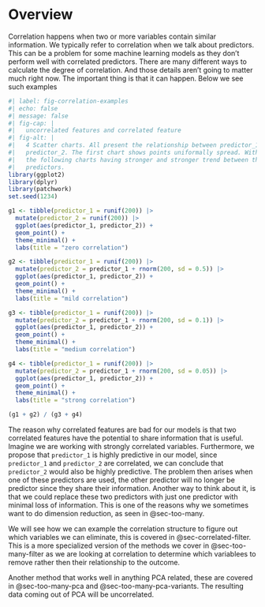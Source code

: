 # Overview {#sec-correlated}

Correlation happens when two or more variables contain similar information. We typically refer to correlation when we talk about predictors. This can be a problem for some machine learning models as they don't perform well with correlated predictors. There are many different ways to calculate the degree of correlation. And those details aren't going to matter much right now. The important thing is that it can happen. Below we see such examples

```r
#| label: fig-correlation-examples
#| echo: false
#| message: false
#| fig-cap: |
#|   uncorrelated features and correlated feature
#| fig-alt: |
#|   4 Scatter charts. All present the relationship between predictor_1 and 
#|   predictor_2. The first chart shows points uniformally spread. With each of
#|   the following charts having stronger and stronger trend between the two
#|   predictors.
library(ggplot2)
library(dplyr)
library(patchwork)
set.seed(1234)

g1 <- tibble(predictor_1 = runif(200)) |>
  mutate(predictor_2 = runif(200)) |>
  ggplot(aes(predictor_1, predictor_2)) +
  geom_point() +
  theme_minimal() +
  labs(title = "zero correlation")

g2 <- tibble(predictor_1 = runif(200)) |>
  mutate(predictor_2 = predictor_1 + rnorm(200, sd = 0.5)) |>
  ggplot(aes(predictor_1, predictor_2)) +
  geom_point() +
  theme_minimal() +
  labs(title = "mild correlation")

g3 <- tibble(predictor_1 = runif(200)) |>
  mutate(predictor_2 = predictor_1 + rnorm(200, sd = 0.1)) |>
  ggplot(aes(predictor_1, predictor_2)) +
  geom_point() +
  theme_minimal() +
  labs(title = "medium correlation")

g4 <- tibble(predictor_1 = runif(200)) |>
  mutate(predictor_2 = predictor_1 + rnorm(200, sd = 0.05)) |>
  ggplot(aes(predictor_1, predictor_2)) +
  geom_point() +
  theme_minimal() +
  labs(title = "strong correlation")

(g1 + g2) / (g3 + g4)
```

The reason why correlated features are bad for our models is that two correlated features have the potential to share information that is useful. Imagine we are working with strongly correlated variables. Furthermore, we propose that `predictor_1` is highly predictive in our model, since `predictor_1` and `predictor_2` are correlated, we can conclude that `predictor_2` would also be highly predictive. The problem then arises when one of these predictors are used, the other predictor will no longer be predictor since they share their information. Another way to think about it, is that we could replace these two predictors with just one predictor with minimal loss of information. This is one of the reasons why we sometimes want to do dimension reduction, as seen in @sec-too-many.

We will see how we can example the correlation structure to figure out which variables we can eliminate, this is covered in @sec-correlated-filter. This is a more specialized version of the methods we cover in @sec-too-many-filter as we are looking at correlation to determine which variablees to remove rather then their relationship to the outcome.

Another method that works well in anything PCA related, these are covered in @sec-too-many-pca and @sec-too-many-pca-variants. The resulting data coming out of PCA will be uncorrelated.
